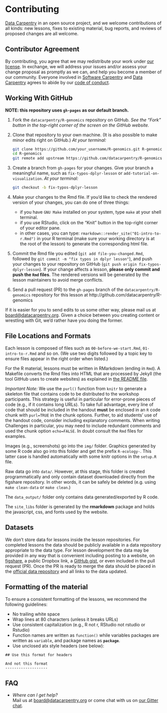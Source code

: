 
# Contributing


[Data Carpentry](http://datacarpentry.org) in an open source project, and we
welcome contributions of all kinds: new lessons, fixes to existing material, bug
reports, and reviews of proposed changes are all welcome.

## Contributor Agreement

By contributing, you agree that we may redistribute your work
under [our license](http://www.datacarpentry.org/R-genomics/LICENSE.html).
In exchange, we will address your issues and/or assess your change proposal as
promptly as we can, and help you become a member of our community.  Everyone
involved in [Software Carpentry](https://software-carpentry.org)
and [Data Carpentry](http://datacarpentry.org) agrees to abide by
our
[code of conduct](http://www.datacarpentry.org/R-genomics/CONDUCT.html).


## Working With GitHub

**NOTE: this repository uses `gh-pages` as our default branch.**

1.  Fork the `datacarpentry/R-genomics` repository on GitHub.  *See the
    "Fork" button in the top-right corner of the screen on the GitHub website.*

2.  Clone that repository to your own machine. (It is also possible
    to make minor edits right on GitHub.) *At your terminal:*

	```bash
	git clone https://github.com/your_username/R-genomics.git R-genomics
	cd R-genomics
	git remote add upstream https://github.com/datacarpentry/R-genomics.git
	```

3.  Create a branch from `gh-pages` for your changes.
    Give your branch a meaningful name,
    such as `fix-typos-dplyr-lesson`
    or `add-tutorial-on-visualization`. *At your terminal:*

	```bash
	git checkout -b fix-typos-dplyr-lesson
	```

4.  Make your changes to the Rmd file. If you'd like to check the rendered
    version of your changes, you can do one of three things:

	* if you have `GNU Make` installed on your system, type `make` at your shell
      terminal.
	* if you use RStudio, click on the "Knit" button in the top-right corner of
      your editor pane.
	* in other cases, you can type:
      `rmarkdown::render_site("01-intro-to-r.Rmd")` in your R terminal (make
      sure your working directory is at the root of the lesson) to generate the
      corresponding html file.

5.  Commit the Rmd file you edited (`git add file-you-changed.Rmd`, followed by
    `git commit -m "fix typos in dplyr lesson"`), and push your changes to your
    repository on GitHub (`git push origin fix-typos-dplyr-lesson`).  If your
    change affects a lesson, **please only commit and push the `Rmd`
    files**. The rendered versions will be generated by the lesson maintainers
    to avoid merge conflicts.

5.  Send a pull request (PR) to the `gh-pages` branch of the
    `datacarpentry/R-genomics` repository for this lesson at
    http://github.com/datacarpentry/R-genomics

If it is easier for you to send edits to us some other way, please
mail us at [board@datacarpentry.org](mailto:board@datacarpentry.org).
Given a choice between you creating content or wrestling with Git,
we'd rather have you doing the former.


## File Locations and Formats

Each lesson is composed of files such as `00-before-we-start.Rmd`,
 `01-intro-to-r.Rmd` and so on. (We use two digits followed by a
 topic key to ensure files appear in the right order when listed.)

For the R material, lessons must be written in RMarkdown (ending in
`Rmd`). A Makefile converts the Rmd files into HTML that are
processed by Jekyll (the tool GitHub uses to create websites) as
explained in [the README file](https://github.com/datacarpentry/R-genomics#readme).

_Important Note:_ We use the `purl()` function from `knitr` to
generate a skeleton file that contains code to be distributed to
the workshop participants. This strategy is useful in particular
for error-prone pieces of code (e.g., if it contains long URLs). To
take full advantage, every line of code that should be included in
the handout **must** be enclosed in an `R` code chunk with
`purl=TRUE` in the chunk options. Further, to aid students' use of
the handout code, consider including explanatory comments. When
writing Challenges in particular, you may need to include redundant
comments and used the chunk option `echo=FALSE`. In doubt
consult the `Rmd` files for examples.

Images (e.g., screenshots) go into the `img/` folder. Graphics
generated by some R code also go into this folder and get the prefix
`R-ecology-`. This latter case is handled automatically with some
knitr options in the `setup.R` file.

Raw data go into `data/`. However, at this stage, this folder is
created programmatically and only contain dataset downloaded directly
from the figshare repository. In other words, it can be safely be
deleted (e.g. using `make clean-data` or `make clean`.)

The `data_output/` folder only contains data generated/exported by R
code.

The `site_libs` folder is generated by the **rmarkdown** package and
holds the javascript, css, and fonts used by the website.



## Datasets

We don't store data for lessons inside the lesson repositories. For
completed lessons the data should be publicly available in a data
repository appropriate to the data type. For lesson development the
data may be provided in any way that is convenient including
posting to a website, on [figshare](http://figshare.com/), a public
Dropbox link, a [GitHub gist](https://gist.github.com), or even
included in the pull request (PR). Once the PR is ready to merge the data should
be placed in the [official data repository](https://dx.doi.org/10.6084/m9.figshare.1314459.v5)
and all links to the data updated.

## Formatting of the material

To ensure a consistent formatting of the lessons, we recommend the
following guidelines:

* No trailing white space
* Wrap lines at 80 characters (unless it breaks URLs)
* Use consistent capitalization (e.g., R not r, RStudio not rstudio
or Rstudio)
* Function names are written as `function()` while variables packages are
written as `variable`, and package names as **`package`**.
* Use unclosed atx style headers (see below):

```
## Use this format for headers

And not this format
-------------------
```

## FAQ

*   *Where can I get help?*
    <br/>
    Mail us at [board@datacarpentry.org](mailto:board@datacarpentry.org)
    or come chat with us on [our Gitter chat](https://gitter.im/data-carpentry/Lobby).
